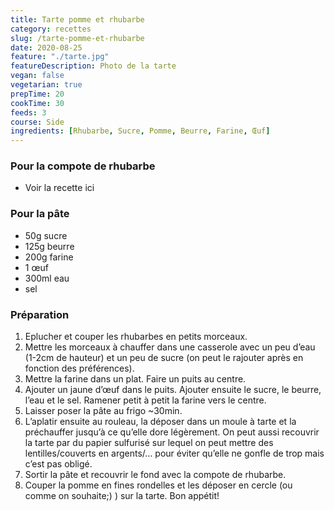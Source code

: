 ```yaml
---
title: Tarte pomme et rhubarbe
category: recettes
slug: /tarte-pomme-et-rhubarbe
date: 2020-08-25
feature: "./tarte.jpg"
featureDescription: Photo de la tarte
vegan: false
vegetarian: true
prepTime: 20
cookTime: 30
feeds: 3
course: Side
ingredients: [Rhubarbe, Sucre, Pomme, Beurre, Farine, Œuf]
---
```


<Ingredients>

### Pour la compote de rhubarbe

- <Link to="/recettes/compote-de-rhubarbe">Voir la recette ici</Link>

### Pour la pâte

- 50g <Link to="/ingredients/sucre">sucre</Link>
- 125g <Link to="/ingredients/beurre">beurre</Link>
- 200g <Link to="/ingredients/farine">farine</Link>
- 1 <Link to="/ingredients/oeuf">œuf</Link>
- 300ml eau
- sel

</Ingredients>

### Préparation

1. Eplucher et couper les rhubarbes en petits morceaux.
2. Mettre les morceaux à chauffer dans une casserole avec un peu d’eau (1-2cm de
hauteur) et un peu de sucre (on peut le rajouter après en fonction des
préférences).
3. Mettre la farine dans un plat. Faire un puits au centre.
4. Ajouter un jaune d’œuf dans le puits. Ajouter ensuite le sucre, le beurre,
l’eau et le sel. Ramener petit à petit la farine vers le centre.
5. Laisser poser la pâte au frigo ~30min.
6. L’aplatir ensuite au rouleau, la déposer dans un moule à tarte et la préchauffer
jusqu’à ce qu’elle dore légèrement. On peut aussi recouvrir la tarte par du papier sulfurisé sur lequel on peut mettre des lentilles/couverts en argents/… pour éviter qu’elle ne gonfle de trop mais c’est pas obligé.
7. Sortir la pâte et recouvrir le fond avec la compote de rhubarbe.
8. Couper la pomme en fines rondelles et les déposer en cercle (ou comme on souhaite;) ) sur la tarte. Bon appétit!
